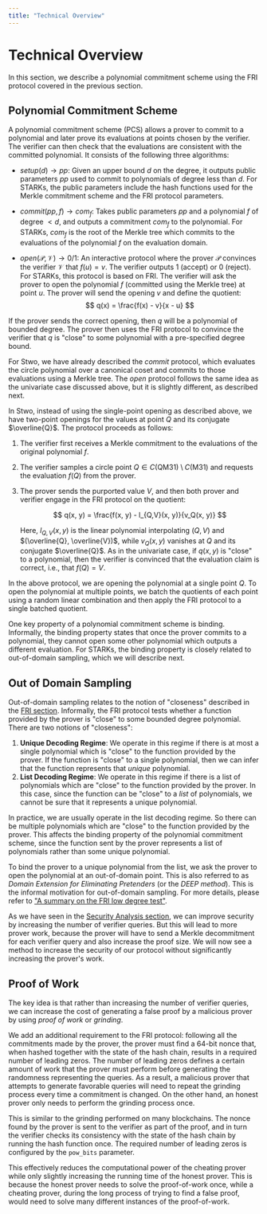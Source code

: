 ```yaml
---
title: "Technical Overview"
---
```


# Technical Overview


In this section, we describe a polynomial commitment scheme using the FRI protocol covered in the previous section.

## Polynomial Commitment Scheme


A polynomial commitment scheme (PCS) allows a prover to commit to a polynomial and later prove its evaluations at points chosen by the verifier. The verifier can then check that the evaluations are consistent with the committed polynomial. It consists of the following three algorithms:


- $setup(d) \rightarrow pp$: Given an upper bound $d$ on the degree, it outputs public parameters $pp$ used to commit to polynomials of degree less than $d$. For STARKs, the public parameters include the hash functions used for the Merkle commitment scheme and the FRI protocol parameters.


- $commit(pp, f) \rightarrow com_f$: Takes public parameters $pp$ and a polynomial $f$ of degree $< d$, and outputs a commitment $com_f$ to the polynomial. For STARKs, $com_f$ is the root of the Merkle tree which commits to the evaluations of the polynomial $f$ on the evaluation domain.

  
- $open(\mathcal{P}, \mathcal{V}) \rightarrow 0/1$: An interactive protocol where the prover $\mathcal{P}$ convinces the verifier $\mathcal{V}$ that $f(u) = v$. The verifier outputs 1 (accept) or 0 (reject). For STARKs, this protocol is based on FRI. The verifier will ask the prover to open the polynomial $f$ (committed using the Merkle tree) at point $u$. The prover will send the opening $v$ and define the quotient:
$$
q(x) = \frac{f(x) - v}{x - u}
$$

If the prover sends the correct opening, then $q$ will be a polynomial of bounded degree. The prover then uses the FRI protocol to convince the verifier that $q$ is "close" to some polynomial with a pre-specified degree bound.


For Stwo, we have already described the $commit$ protocol, which evaluates the circle polynomial over a canonical coset and commits to those evaluations using a Merkle tree. The $open$ protocol follows the same idea as the univariate case discussed above, but it is slightly different, as described next.


In Stwo, instead of using the single-point opening as described above, we have two-point openings for the values at point $Q$ and its conjugate $\overline{Q}$. The protocol proceeds as follows:

1. The verifier first receives a Merkle commitment to the evaluations of the original polynomial $f$.
2. The verifier samples a circle point $Q \in C(\mathsf{QM31}) \setminus C(\mathsf{M31})$ and requests the evaluation $f(Q)$ from the prover.
3. The prover sends the purported value $V$, and then both prover and verifier engage in the FRI protocol on the quotient:

    $$
    q(x, y) = \frac{f(x, y) - l_{Q,V}(x, y)}{v_Q(x, y)}
    $$

    Here, $l_{Q,V}(x, y)$ is the linear polynomial interpolating $(Q, V)$ and $(\overline{Q}, \overline{V})$, while $v_Q(x, y)$ vanishes at $Q$ and its conjugate $\overline{Q}$. As in the univariate case, if $q(x, y)$ is "close" to a polynomial, then the verifier is convinced that the evaluation claim is correct, i.e., that $f(Q) = V$.


In the above protocol, we are opening the polynomial at a single point $Q$. To open the polynomial at multiple points, we batch the quotients of each point using a random linear combination and then apply the FRI protocol to a single batched quotient.


One key property of a polynomial commitment scheme is binding. Informally, the binding property states that once the prover commits to a polynomial, they cannot open some other polynomial which outputs a different evaluation. For STARKs, the binding property is closely related to out-of-domain sampling, which we will describe next.

## Out of Domain Sampling


Out-of-domain sampling relates to the notion of "closeness" described in the [FRI section](../circle-fri/overview.mdx#introduction). Informally, the FRI protocol tests whether a function provided by the prover is "close" to some bounded degree polynomial. There are two notions of "closeness":

1. **Unique Decoding Regime**: We operate in this regime if there is at most a single polynomial which is "close" to the function provided by the prover. If the function is "close" to a single polynomial, then we can infer that the function represents that _unique_ polynomial.
2. **List Decoding Regime**: We operate in this regime if there is a list of polynomials which are "close" to the function provided by the prover. In this case, since the function can be "close" to a _list_ of polynomials, we cannot be sure that it represents a unique polynomial.


In practice, we are usually operate in the list decoding regime. So there can be multiple polynomials which are "close" to the function provided by the prover. This affects the binding property of the polynomial commitment scheme, since the function sent by the prover represents a list of polynomials rather than some unique polynomial.


To bind the prover to a unique polynomial from the list, we ask the prover to open the polynomial at an out-of-domain point. This is also referred to as _Domain Extension for Eliminating Pretenders_ (or the _DEEP method_). This is the informal motivation for out-of-domain sampling. For more details, please refer to ["A summary on the FRI low degree test"](https://eprint.iacr.org/2022/1216.pdf).


As we have seen in the [Security Analysis section](../circle-fri/overview.mdx#security-analysis), we can improve security by increasing the number of verifier queries. But this will lead to more prover work, because the prover will have to send a Merkle decommitment for each verifier query and also increase the proof size. We will now see a method to increase the security of our protocol without significantly increasing the prover's work.

## Proof of Work


The key idea is that rather than increasing the number of verifier queries, we can increase the cost of generating a false proof by a malicious prover by using _proof of work_ or _grinding_.


We add an additional requirement to the FRI protocol: following all the commitments made by the prover, the prover must find a 64-bit nonce that, when hashed together with the state of the hash chain, results in a required number of leading zeros. The number of leading zeros defines a certain amount of work that the prover must perform before generating the randomness representing the queries. As a result, a malicious prover that attempts to generate favorable queries will need to repeat the grinding process every time a commitment is changed. On the other hand, an honest prover only needs to perform the grinding process once.


This is similar to the grinding performed on many blockchains. The nonce found by the prover is sent to the verifier as part of the proof, and in turn the verifier checks its consistency with the state of the hash chain by running the hash function once. The required number of leading zeros is configured by the `pow_bits` parameter.


This effectively reduces the computational power of the cheating prover while only slightly increasing the running time of the honest prover. This is because the honest prover needs to solve the proof-of-work once, while a cheating prover, during the long process of trying to find a false proof, would need to solve many different instances of the proof-of-work.
